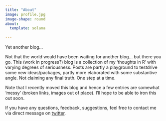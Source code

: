 ```yaml
---
title: "About"
image: profile.jpg
image-shape: round
about:
  template: solana
  
---
```


Yet another blog…

Not that the world would have been waiting for another blog… but there you go. This (work in progress?) blog is a collection of my ‘thoughts in R’ with varying degrees of seriousness. Posts are partly a playground to testdrive some new ideas/packages, partly more elaborated with some substantive angle. Not claiming any final truth. One step at a time. 

Note that I recently moved this blog and hence a few entries are somewhat ‘messy’ (broken links, images out of place). I’ll hope to be able to iron this out soon.

If you have any questions, feedback, suggestions, feel free to contact me via direct message on [twitter](https://twitter.com/zoowalk){target="_blank"}. 

